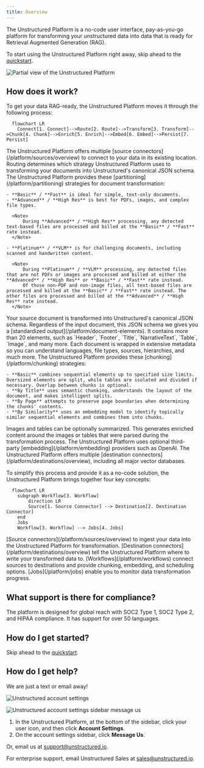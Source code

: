 ```yaml
---
title: Overview
---
```


The Unstructured Platform is a no-code user interface, pay-as-you-go platform for transforming your unstructured data into data that is ready for Retrieval Augmented Generation (RAG). 

<Tip>To start using the Unstructured Platform right away, skip ahead to the [quickstart](/platform/quickstart).</Tip>

![Partial view of the Unstructured Platform](/img/platform/Start-Screen-Partial.png)

## How does it work?

To get your data RAG-ready, the Unstructured Platform moves it through the following process:

```mermaid
  flowchart LR
    Connect[1. Connect]-->Route[2. Route]-->Transform[3. Transform]-->Chunk[4. Chunk]-->Enrich[5. Enrich]-->Embed[6. Embed]-->Persist[7. Persist]
```
<Steps>
  <Step title="Connect">
    The Unstructured Platform offers multiple [source connectors](/platform/sources/overview) to connect to your data in its existing location.
  </Step>
  <Step title="Route">
    Routing determines which strategy Unstructured Platform uses to transforming your documents into Unstructured's canonical JSON schema. The Unstructured Platform provides these [partitioning](/platform/partitioning) strategies for document transformation:
    
    - **Basic** / **Fast** is ideal for simple, text-only documents.
    - **Advanced** / **High Res** is best for PDFs, images, and complex file types.

      <Note>
          During **Advanced** / **High Res** processing, any detected text-based files are processed and billed at the **Basic** / **Fast** rate instead.
      </Note>

    - **Platinum** / **VLM** is for challenging documents, including scanned and handwritten content.

      <Note>
          During **Platinum** / **VLM** processing, any detected files that are not PDFs or images are processed and billed at either the **Advanced** / **High Res** or **Basic** / **Fast** rate instead. 
          Of those non-PDF and non-image files, all text-based files are processed and billed at the **Basic** / **Fast** rate instead. The other files are processed and billed at the **Advanced** / **High Res** rate instead.
      </Note>

  </Step>
  <Step title="Transform"> 
    Your source document is transformed into Unstructured's canonical JSON schema. Regardless of the input document, this JSON schema we gives you a [standardized output](/platform/document-elements). It contains more than 20 elements, such as `Header`, `Footer`, `Title`, `NarrativeText`, `Table`, `Image`, and many more. Each document is wrapped in extensive metadata so you can understand languages, file types, sources, hierarchies, and much more.
  </Step>
    <Step title="Chunk"> 
    The Unstructured Platform provides these [chunking](/platform/chunking) strategies:
    
    - **Basic** combines sequential elements up to specified size limits. Oversized elements are split, while tables are isolated and divided if necessary. Overlap between chunks is optional.
    - **By Title** uses semantic chunking, understands the layout of the document, and makes intelligent splits.
    - **By Page** attempts to preserve page boundaries when determining the chunks' contents.
    - **By Similarity** uses an embedding model to identify topically similar sequential elements and combines them into chunks.

  </Step>
  <Step title="Enrich">
    Images and tables can be optionally summarized. This generates enriched content around the images or tables that were parsed during the transformation process.
  </Step>
  <Step title="Embed">
    The Unstructured Platform uses optional third-party [embedding](/platform/embedding) providers such as OpenAI.
  </Step>
  <Step title="Persist">
    The Unstructured Platform offers multiple [destination connectors](/platform/destinations/overview), including all major vector databases.
  </Step>
</Steps>

To simplify this process and provide it as a no-code solution, the Unstructured Platform brings together four key concepts:

```mermaid
  flowchart LR
    subgraph Workflow[3. Workflow]
        direction LR
        Source[1. Source Connector] --> Destination[2. Destination Connector]
    end
    Jobs
    Workflow[3. Workflow] --> Jobs[4. Jobs]
```

<Steps>
  <Step title="Source Connector">
    [Source connectors](/platform/sources/overview) to ingest your data into the Unstructured Platform for transformation.
  </Step>
  <Step title="Destination Connector">
    [Destination connectors](/platform/destinations/overview) tell the Unstructured Platform where to write your transformed data to.
  </Step>
  <Step title="Workflow">
    [Workflows](/platform/workflows) connect sources to destinations and provide chunking, embedding, and scheduling options.
  </Step>
  <Step title="Jobs">
    [Jobs](/platform/jobs) enable you to monitor data transformation progress.
  </Step>
</Steps>

## What support is there for compliance?

The platform is designed for global reach with SOC2 Type 1, SOC2 Type 2, and HIPAA compliance. It has support for over 50 languages.

## How do I get started?

Skip ahead to the [quickstart](/platform/quickstart).

## How do I get help?

We are just a text or email away!

![Unstructured account settings](/img/platform/AccountSettings.png)

![Unstructured account settings sidebar message us](/img/platform/AccountSettingsSidebarMessageUs.png)

1. In the Unstructured Platform, at the bottom of the sidebar, click your user icon, and then click **Account Settings**.
2. On the account settings sidebar, click **Message Us**.

Or, email us at [support@unstructured.io](mailto:support@unstructured.io).

For enterprise support, email Unstructured Sales at [sales@unstructured.io](mailto:sales@unstructured.io).


